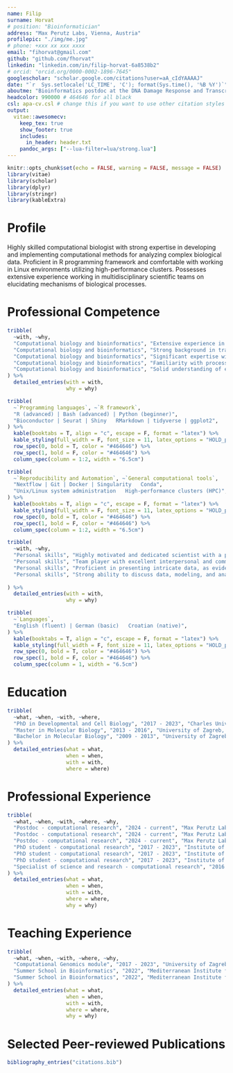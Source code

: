 ---
name: Filip
surname: Horvat
# position: "Bioinformatician"
address: "Max Perutz Labs, Vienna, Austria"
profilepic: "./img/me.jpg"
# phone: +xxx xx xxx xxxx
email: "fihorvat@gmail.com"
github: "github.com/fhorvat"
linkedin: "linkedin.com/in/filip-horvat-6a8538b2"
# orcid: "orcid.org/0000-0002-1896-7645"
googlescholar: "scholar.google.com/citations?user=aA_cIdYAAAAJ"
date: "`r  Sys.setlocale('LC_TIME', 'C'); format(Sys.time(), '%B %Y')`"
aboutme: "Bioinformatics postdoc at the DNA Damage Response and Transcription Regulation Lab"
headcolor: 990000 # 464646 for all black
csl: apa-cv.csl # change this if you want to use other citation styles
output: 
  vitae::awesomecv:
    keep_tex: true
    show_footer: true
    includes:
      in_header: header.txt
    pandoc_args: ["--lua-filter=lua/strong.lua"] 
---

```{r setup, include=FALSE}
knitr::opts_chunk$set(echo = FALSE, warning = FALSE, message = FALSE)
library(vitae)
library(scholar)
library(dplyr)
library(stringr)
library(kableExtra)
```

# Profile

Highly skilled computational biologist with strong expertise in developing and implementing computational methods for analyzing complex biological data. Proficient in R programming framework and comfortable with working in Linux environments utilizing high-performance clusters. Possesses extensive experience working in multidisciplinary scientific teams on elucidating mechanisms of biological processes.

# Professional Competence
```{r competence_computational, eval = T}
tribble(
  ~with, ~why,
  "Computational biology and bioinformatics", "Extensive experience in analyzing single-cell RNA-seq data, including preprocessing, quality control, normalization, batch effect correction, integration, clustering, differential expression analysis, and trajectory inference",
  "Computational biology and bioinformatics", "Strong background in transcriptomics data analysis: RNA-seq, small RNA-seq and TT-seq",
  "Computational biology and bioinformatics", "Significant expertise with genomics and epigenomics data analysis: ChIP-seq, CUT&RUN, ATAC-seq, WGBS-seq",
  "Computational biology and bioinformatics", "Familiarity with processing datasets produced with 3rd and 4th generation sequencing methods: PacBio, Nanopore",
  "Computational biology and bioinformatics", "Solid understanding of essential machine-learing algorithms"
) %>% 
  detailed_entries(with = with,
                   why = why)
```

```{r competence_table, eval = T}
tribble(
  ~`Programming languages`, ~`R framework`, 
  "R (advanced) | Bash (advanced) | Python (beginner)",
  "Bioconductor | Seurat | Shiny   RMarkdown | tidyverse | ggplot2",
) %>% 
  kable(booktabs = T, align = "c", escape = F, format = "latex") %>% 
  kable_styling(full_width = F, font_size = 11, latex_options = "HOLD_position") %>% 
  row_spec(0, bold = T, color = "#464646") %>%  
  row_spec(1, bold = F, color = "#464646") %>%  
  column_spec(column = 1:2, width = "6.5cm")

tribble(
  ~`Reproducibility and Automation`, ~`General computational tools`, 
  "Nextflow | Git | Docker | Singularity   Conda",
  "Unix/Linux system administration   High-performance clusters (HPC)",
) %>% 
  kable(booktabs = T, align = "c", escape = F, format = "latex") %>% 
  kable_styling(full_width = F, font_size = 11, latex_options = "HOLD_position") %>% 
  row_spec(0, bold = T, color = "#464646") %>%  
  row_spec(1, bold = F, color = "#464646") %>%  
  column_spec(column = 1:2, width = "6.5cm")
```

```{r competence_personal, eval = T}
tribble(
  ~with, ~why,
  "Personal skills", "Highly motivated and dedicated scientist with a passion for learning and implementing new technologies", 
  "Personal skills", "Team player with excellent interpersonal and communication skills",
  "Personal skills", "Proficient in presenting intricate data, as evidenced by peer-reviewed publications",
  "Personal skills", "Strong ability to discuss data, modeling, and analytics with non-computational team members"
  
) %>% 
  detailed_entries(with = with,
                   why = why)

tribble(
  ~`Languages`, 
  "English (fluent) | German (basic)   Croatian (native)",
) %>% 
  kable(booktabs = T, align = "c", escape = F, format = "latex") %>% 
  kable_styling(full_width = F, font_size = 11, latex_options = "HOLD_position") %>% 
  row_spec(0, bold = T, color = "#464646") %>%  
  row_spec(1, bold = F, color = "#464646") %>%  
  column_spec(column = 1, width = "6.5cm")
```

\pagebreak

# Education

```{r education}
tribble(
  ~what, ~when, ~with, ~where, 
  "PhD in Developmental and Cell Biology", "2017 - 2023", "Charles University, Faculty of Science","Prague",
  "Master in Molecular Biology", "2013 - 2016", "University of Zagreb, Faculty of Science", "Zagreb",
  "Bachelor in Molecular Biology", "2009 - 2013", "University of Zagreb, Faculty of Science", "Zagreb"
) %>% 
  detailed_entries(what = what,
                   when = when,
                   with = with,
                   where = where)
```

# Professional Experience

```{r employment, eval = T}
tribble(
  ~what, ~when, ~with, ~where, ~why,
  "Postdoc - computational research", "2024 - current", "Max Perutz Labs, DNA Damage Response and Transcription Regulation", "Vienna", "Roles of proteins with SPOC domain in transcription regulation",
  "Postdoc - computational research", "2024 - current", "Max Perutz Labs, DNA Damage Response and Transcription Regulation", "Vienna", "Regulation of neuronal gene expression and differentiation",
  "Postdoc - computational research", "2024 - current", "Max Perutz Labs, DNA Damage Response and Transcription Regulation", "Vienna", "Molecular mechanisms of radiation-induced anti-tumor immunogenicity",
  "PhD student - computational research", "2017 - 2023", "Institute of Molecular Genetics, Laboratory of Epigenetic Regulations", "Prague", "Bioinformatic analysis of RNA dynamics in mammalian oocytes and early embryos",
  "PhD student - computational research", "2017 - 2023", "Institute of Molecular Genetics, Laboratory of Epigenetic Regulations", "Prague", "Developing pipelines for automatic processing of next generation sequencing datasets generated in the lab",
  "PhD student - computational research", "2017 - 2023", "Institute of Molecular Genetics, Laboratory of Epigenetic Regulations", "Prague", "Bioinformatic contribution to 12 high-level publications",
  "Specialist of science and research - computational research", "2016 - 2017", "Institute of Molecular Genetics, Laboratory of Epigenetic Regulations", "Prague", "Statistical and differential expression analysis of RNA-seq datasets"
) %>% 
  detailed_entries(what = what,
                   when = when,
                   with = with,
                   where = where, 
                   why = why)
```


# Teaching Experience

```{r teaching, eval = T}
tribble(
  ~what, ~when, ~with, ~where, ~why,
  "Computational Genomics module", "2017 - 2023", "University of Zagreb, Faculty of Science, Bioinformatics Group", "Zagreb", "Annual participation as a lecturer in 'Algorithms and programming' course for 2nd year master students - teaching R programming, designing and grading practical homework assignments, designing hackathon sessions and providing consultations to approx. 10 students per year",
  "Summer School in Bioinformatics", "2022", "Mediterranean Institute for Life Sciences", "Split", "Presenting a practical, hands-on lecture on basics of RNA-seq data analysis for 30 participants",
  "Summer School in Bioinformatics", "2022", "Mediterranean Institute for Life Sciences", "Split", "Designing and teaching a 3 day interactive workshop - tutoring 6 participants how to find and download RNA-seq data from published papers, do the quality check, trim adapters and map reads to the genome using Galaxy framework, with subsequent exploratory and differential expression analysis done in R",
) %>% 
  detailed_entries(what = what,
                   when = when,
                   with = with,
                   where = where, 
                   why = why)
```


# Selected Peer-reviewed Publications

\footnotesize

```{r}
bibliography_entries("citations.bib")
```

<!-- For the full list of publications please see: https://scholar.google.com/citations?user=aA_cIdYAAAAJ&hl=en -->